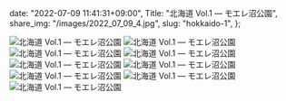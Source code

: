   date: "2022-07-09 11:41:31+09:00",
  Title: "北海道 Vol.1  ―  モエレ沼公園",
  share_img: "/images/2022_07_09_4.jpg",
  slug: "hokkaido-1",
};

![北海道 Vol.1  ―  モエレ沼公園](/images/2022_07_09_1.jpg)
![北海道 Vol.1  ―  モエレ沼公園](/images/2022_07_09_2.jpg)
![北海道 Vol.1  ―  モエレ沼公園](/images/2022_07_09_3.jpg)
![北海道 Vol.1  ―  モエレ沼公園](/images/2022_07_09_4.jpg)
![北海道 Vol.1  ―  モエレ沼公園](/images/2022_07_09_5.jpg)
![北海道 Vol.1  ―  モエレ沼公園](/images/2022_07_09_6.jpg)
![北海道 Vol.1  ―  モエレ沼公園](/images/2022_07_09_7.jpg)
![北海道 Vol.1  ―  モエレ沼公園](/images/2022_07_09_8.jpg)
![北海道 Vol.1  ―  モエレ沼公園](/images/2022_07_09_9.jpg)
